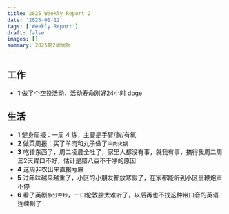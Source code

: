 ```yaml
---
title: 2025 Weekly Report 2
date: '2025-01-12'
tags: ['Weekly Report']
draft: false
images: []
summary: 2025第2周周报
---
```


<TOCInline toc={props.toc}/>

## 工作

- **1** 做了个空投活动，活动寿命刚好24小时 doge




## 生活

- **1** 健身周报：一周 4 练，主要是手臂/胸/有氧
- **2** 做菜周报：买了羊肉和丸子做了`羊肉火锅`
- **3** 吃错东西了，周二凌晨全吐了，家里人都没有事，就我有事，搞得我周二周三2天胃口不好，估计是腊八豆不干净的原因
- **4** 这周非农出来直接亏麻
- **5** 过年味越来越重了，小区的小朋友都放寒假了，在家都能听到小区里鞭炮声不停
- **6** 看了英剧`争分夺秒`，一口伦敦腔太难听了，以后再也不找这种带口音的英语连续剧了




















